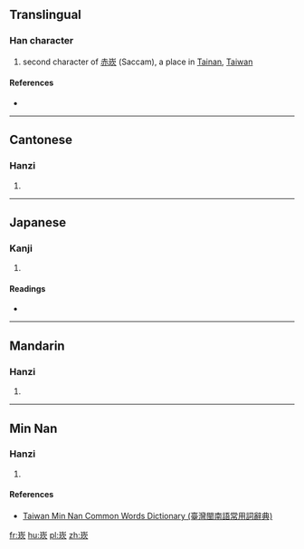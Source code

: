 ==Translingual==

===Han character===
{{Han char|rn=46|rad=山|as=07|sn=10|four=2218<sub>7</sub>|canj=山土弓人 (UGNO)|ids=⿱[[山]][[坎]]}}

# second character of [[赤崁]] (Saccam), a place in [[Tainan]], [[Taiwan]]

====References====
* {{Han ref|kx=0312.301|hdz=10772.130|uh=5D01|ud=23809|bh=AE72|bd=44658}}

----

==Cantonese==

===Hanzi===
{{yue-hanzi|jyut=[[ham3]]|y=ham3}}

# {{defn|lang=yue|sort=山07}}

----

==Japanese==

===Kanji===
{{ja-kanji|grade=|rs=山07}}

# {{defn|lang=ja|sort=山07}}

====Readings====
* {{ja-readings|on=[[かん]] (kan)|kun=[[く]] (ku), [[ぼみ]] (bomi)}}

----

==Mandarin==

===Hanzi===
{{cmn-hanzi|pin=[[kàn]] ([[kan4]])|wg=k'an<sup>4</sup>}}

# {{defn|lang=cmn|sort=山07}}

----

==Min Nan==

===Hanzi===
{{nan-hanzi|tlpa=[[khàm]] (kham<sup>3</sup>)}}

# {{defn|lang=nan|sort=山07}}

====References====
*[http://twblg.dict.edu.tw/holodict_new/result_detail.jsp?n_no=5909&curpage=1&sample=%E5%B4%81&radiobutton=1&querytarget=1&limit=20&pagenum=1&rowcount=16 Taiwan Min Nan Common Words Dictionary (臺灣閩南語常用詞辭典)]

[[fr:崁]]
[[hu:崁]]
[[pl:崁]]
[[zh:崁]]